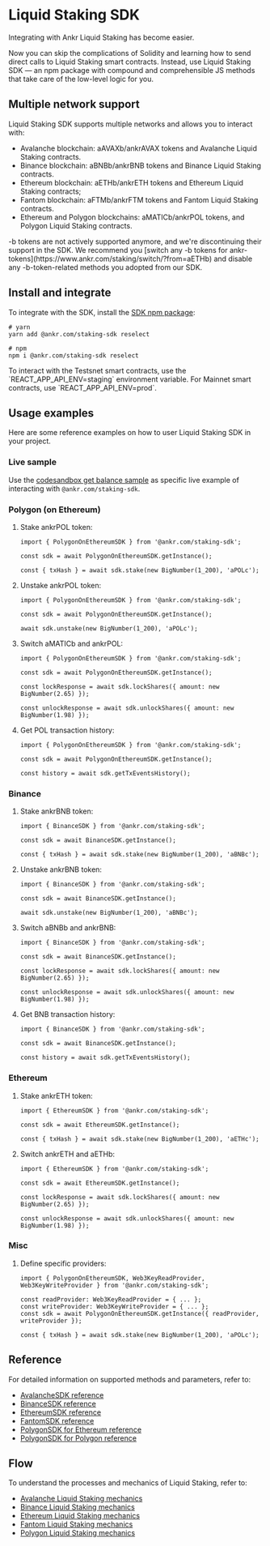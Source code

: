
# Liquid Staking SDK

Integrating with Ankr Liquid Staking has become easier. 

Now you can skip the complications of Solidity and learning how to send direct calls to Liquid Staking smart contracts. 
Instead, use Liquid Staking SDK — an npm package with compound and comprehensible JS methods that take care of the low-level logic for you.

## Multiple network support
Liquid Staking SDK supports multiple networks and allows you to interact with:
* Avalanche blockchain: aAVAXb/ankrAVAX tokens and Avalanche Liquid Staking contracts.
* Binance blockchain: aBNBb/ankrBNB tokens and Binance Liquid Staking contracts.
* Ethereum blockchain: aETHb/ankrETH tokens and Ethereum Liquid Staking contracts; 
* Fantom blockchain: aFTMb/ankrFTM tokens and Fantom Liquid Staking contracts.
* Ethereum and Polygon blockchains: aMATICb/ankrPOL tokens, and Polygon Liquid Staking contracts.

<Callout type="info">
-b tokens are not actively supported anymore, and we're discontinuing their support in the SDK. 
We recommend you [switch any -b tokens for ankr- tokens](https://www.ankr.com/staking/switch/?from=aETHb) and disable any -b-token-related methods you adopted from our SDK.  
</Callout>

## Install and integrate
To integrate with the SDK, install the [SDK npm package](https://www.npmjs.com/package/@ankr.com/staking-sdk):

```
# yarn
yarn add @ankr.com/staking-sdk reselect
```

```
# npm
npm i @ankr.com/staking-sdk reselect
```

<Callout>
To interact with the Testsnet smart contracts, use the `REACT_APP_API_ENV=staging` environment variable. For Mainnet smart contracts, use `REACT_APP_API_ENV=prod`.
</Callout>

## Usage examples
Here are some reference examples on how to user Liquid Staking SDK in your project.

### Live sample
Use the [codesandbox get balance sample](https://codesandbox.io/s/ankr-staking-sdk-e1jvvi) as specific live example of interacting with `@ankr.com/staking-sdk`.<br /> 

### Polygon (on Ethereum)
1. Stake ankrPOL token:
    ```
    import { PolygonOnEthereumSDK } from '@ankr.com/staking-sdk';
   
    const sdk = await PolygonOnEthereumSDK.getInstance();
   
    const { txHash } = await sdk.stake(new BigNumber(1_200), 'aPOLc');
    ```
2. Unstake ankrPOL token:
   ```
   import { PolygonOnEthereumSDK } from '@ankr.com/staking-sdk';
   
   const sdk = await PolygonOnEthereumSDK.getInstance();
   
   await sdk.unstake(new BigNumber(1_200), 'aPOLc');
   ```
3. Switch aMATICb and ankrPOL:
   ```
   import { PolygonOnEthereumSDK } from '@ankr.com/staking-sdk';
   
   const sdk = await PolygonOnEthereumSDK.getInstance();
   
   const lockResponse = await sdk.lockShares({ amount: new BigNumber(2.65) });
   
   const unlockResponse = await sdk.unlockShares({ amount: new BigNumber(1.98) });
   ```
4. Get POL transaction history:
   ```
   import { PolygonOnEthereumSDK } from '@ankr.com/staking-sdk';
   
   const sdk = await PolygonOnEthereumSDK.getInstance();
   
   const history = await sdk.getTxEventsHistory();
   ```
### Binance   
1. Stake ankrBNB token:
   ```
   import { BinanceSDK } from '@ankr.com/staking-sdk';
   
   const sdk = await BinanceSDK.getInstance();
   
   const { txHash } = await sdk.stake(new BigNumber(1_200), 'aBNBc');
   ```
2. Unstake ankrBNB token:
   ```
   import { BinanceSDK } from '@ankr.com/staking-sdk';
   
   const sdk = await BinanceSDK.getInstance();
   
   await sdk.unstake(new BigNumber(1_200), 'aBNBc');
   ```
3. Switch aBNBb and ankrBNB:
   ```
   import { BinanceSDK } from '@ankr.com/staking-sdk';
   
   const sdk = await BinanceSDK.getInstance();
   
   const lockResponse = await sdk.lockShares({ amount: new BigNumber(2.65) });
   
   const unlockResponse = await sdk.unlockShares({ amount: new BigNumber(1.98) });
   ```
4. Get BNB transaction history:
   ```
   import { BinanceSDK } from '@ankr.com/staking-sdk';
   
   const sdk = await BinanceSDK.getInstance();
   
   const history = await sdk.getTxEventsHistory();
   ```
### Ethereum
1. Stake ankrETH token:
   ```
   import { EthereumSDK } from '@ankr.com/staking-sdk';
   
   const sdk = await EthereumSDK.getInstance();
   
   const { txHash } = await sdk.stake(new BigNumber(1_200), 'aETHc');
   ```
2. Switch ankrETH and aETHb:
   ```
   import { EthereumSDK } from '@ankr.com/staking-sdk';
   
   const sdk = await EthereumSDK.getInstance();
   
   const lockResponse = await sdk.lockShares({ amount: new BigNumber(2.65) });
   
   const unlockResponse = await sdk.unlockShares({ amount: new BigNumber(1.98) });
   ```
### Misc
1. Define specific providers:
   ```
   import { PolygonOnEthereumSDK, Web3KeyReadProvider, Web3KeyWriteProvider } from '@ankr.com/staking-sdk';
   
   const readProvider: Web3KeyReadProvider = { ... };
   const writeProvider: Web3KeyWriteProvider = { ... };
   const sdk = await PolygonOnEthereumSDK.getInstance({ readProvider, writeProvider });
   
   const { txHash } = await sdk.stake(new BigNumber(1_200), 'aPOLc');
   ```

## Reference
For detailed information on supported methods and parameters, refer to:
* [AvalancheSDK reference](/staking-for-developers/sdk/liquid-staking/reference/classes/AvalancheSDK.html)
* [BinanceSDK reference](/staking-for-developers/sdk/liquid-staking/reference/classes/BinanceSDK.html)
* [EthereumSDK reference](/staking-for-developers/sdk/liquid-staking/reference/classes/EthereumSDK.html)
* [FantomSDK reference](/staking-for-developers/sdk/liquid-staking/reference/classes/FantomSDK.html)
* [PolygonSDK for Ethereum reference](/staking-for-developers/sdk/liquid-staking/reference/classes/PolygonOnEthereumSDK.html)
* [PolygonSDK for Polygon reference](/staking-for-developers/sdk/liquid-staking/reference/classes/PolygonOnPolygonSDK.html)

## Flow
To understand the processes and mechanics of Liquid Staking, refer to:
* [Avalanche Liquid Staking mechanics](/staking-for-developers/dev-details/avax-liquid-staking-mechanics/)
* [Binance Liquid Staking mechanics](/staking-for-developers/dev-details/bnb-liquid-staking-mechanics/)
* [Ethereum Liquid Staking mechanics](/staking-for-developers/dev-details/eth-liquid-staking-mechanics/)
* [Fantom Liquid Staking mechanics](/staking-for-developers/dev-details/ftm-liquid-staking-mechanics/)
* [Polygon Liquid Staking mechanics](/staking-for-developers/dev-details/pol-liquid-staking-mechanics/)

